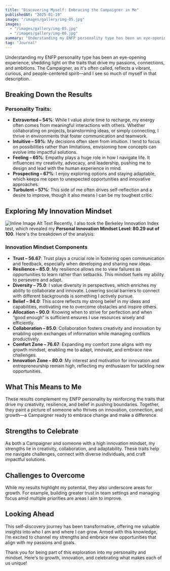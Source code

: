 ```yaml
---
title: "Discovering Myself: Embracing the Campaigner in Me"
publishedAt: "2025-01-19"
image: "/images/gallery/img-05.jpg"
images:
  - "/images/gallery/img-05.jpg"
  - "/images/gallery/img-06.jpg"
summary: "Understanding my ENFP personality type has been an eye-opening experience, shedding light on the traits that drive my passions, connections, and ambitions."
tag: "Journal"
---
```


Understanding my ENFP personality type has been an eye-opening experience, shedding light on the traits that drive my passions, connections, and ambitions. The Campaigner, as it's often called, reflects a vibrant, curious, and people-centered spirit—and I see so much of myself in that description.

## Breaking Down the Results

### Personality Traits:  
- **Extraverted – 54%**: While I value alone time to recharge, my energy often comes from meaningful interactions with others. Whether collaborating on projects, brainstorming ideas, or simply connecting, I thrive in environments that foster communication and teamwork.  
- **Intuitive – 59%**: My decisions often stem from intuition. I tend to focus on possibilities rather than limitations, envisioning how concepts can evolve into impactful solutions.  
- **Feeling – 65%**: Empathy plays a huge role in how I navigate life. It influences my creativity, advocacy, and leadership, pushing me to design and lead with the human experience in mind.  
- **Prospecting – 67%**: I enjoy exploring options and staying adaptable, which keeps me open to unexpected opportunities and innovative approaches.  
- **Turbulent – 57%**: This side of me often drives self-reflection and a desire to improve, though it also means I can be my toughest critic.  

## Exploring My Innovation Mindset
![Inline Image Alt Text](/images/gallery/img-06.jpg)
Recently, I also took the Berkeley Innovation Index test, which revealed my **Personal Innovation Mindset Level: 80.29 out of 100**. Here's the breakdown of the analysis:  

### Innovation Mindset Components  
- **Trust – 56.67**: Trust plays a crucial role in fostering open communication and feedback, especially when developing and sharing new ideas.  
- **Resilience – 85.0**: My resilience allows me to view failures as opportunities to learn rather than setbacks. This mindset fuels my ability to persevere and adapt.  
- **Diversity – 75.0**: I value diversity in perspectives, which enriches my ability to collaborate and innovate. Lowering social barriers to connect with different backgrounds is something I actively pursue.  
- **Belief – 94.0**: This score reflects my strong belief in my ideas and capabilities, motivating me to overcome obstacles and inspire others.  
- **Allocation – 90.0**: Knowing when to strive for perfection and when “good enough” is sufficient ensures I use resources wisely and efficiently.  
- **Collaboration – 85.0**: Collaboration fosters creativity and innovation by enabling open exchanges of information while managing conflicts productively.  
- **Comfort Zone – 76.67**: Expanding my comfort zone aligns with my growth mindset, enabling me to adapt, innovate, and embrace new challenges.  
- **Innovation Zone – 80.0**: My interest and motivation for innovation and entrepreneurship remain high, reflecting my enthusiasm for tackling new opportunities.  

## What This Means to Me  

These results complement my ENFP personality by reinforcing the traits that drive my creativity, resilience, and belief in pushing boundaries. Together, they paint a picture of someone who thrives on innovation, connection, and growth—a Campaigner ready to embrace change and make a difference.

## Strengths to Celebrate  

As both a Campaigner and someone with a high innovation mindset, my strengths lie in creativity, collaboration, and adaptability. These traits help me navigate challenges, connect with diverse individuals, and craft impactful solutions.

## Challenges to Overcome  

While my results highlight my potential, they also underscore areas for growth. For example, building greater trust in team settings and managing focus amid multiple priorities are areas I aim to improve.

## Looking Ahead  

This self-discovery journey has been transformative, offering me valuable insights into who I am and where I can grow. Armed with this knowledge, I’m excited to channel my strengths and embrace new opportunities that align with my passions and goals.

Thank you for being part of this exploration into my personality and mindset. Here's to growth, innovation, and celebrating what makes each of us unique!  
